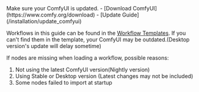 <Tip>
Make sure your ComfyUI is updated.
- [Download ComfyUI](https://www.comfy.org/download)
- [Update Guide](/installation/update_comfyui)

Workflows in this guide can be found in the [Workflow Templates](/interface/features/template).
If you can't find them in the template, your ComfyUI may be outdated.(Desktop version's update will delay sometime)

If nodes are missing when loading a workflow, possible reasons:
1. Not using the latest ComfyUI version(Nightly version)
2. Using Stable or Desktop version (Latest changes may not be included)
3. Some nodes failed to import at startup
</Tip>